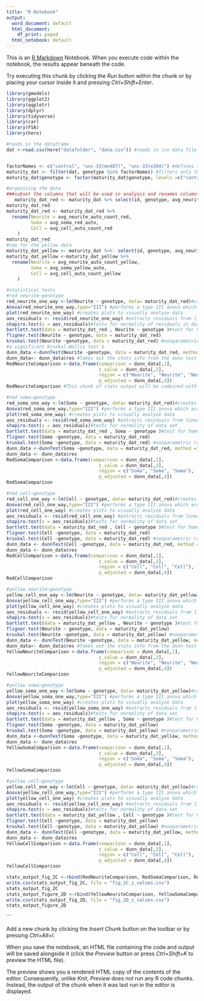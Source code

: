 ```yaml
---
title: "R Notebook"
output:
  word_document: default
  html_document:
    df_print: paged
  html_notebook: default
---
```


This is an [R Markdown](http://rmarkdown.rstudio.com) Notebook. When you execute code within the notebook, the results appear beneath the code. 

Try executing this chunk by clicking the *Run* button within the chunk or by placing your cursor inside it and pressing *Ctrl+Shift+Enter*. 

```r
library(gmodels)
library(ggplot2)
library(qqplotr)
library(dplyr)
library(tidyverse)
library(car)
library(FSA)
library(here)

#reads in the dataframe
dat <-read.csv(here("datafolder", "data.csv")) #reads in csv data file


factorNames <- c("control", "unc-33(mn407)", "unc-33(e204)") #defines the genotypes to be analyzed 
maturity_dat <- filter(dat, genotype %in% factorNames) #filters only the factors (genotypes) to be analyzed
maturity_dat$genotype <- factor(maturity_dat$genotype, levels =c("control", "unc-33(mn407)", "unc-33(e204)" ))

```




```r
#organizing the data
###subset the columns that will be used in analysis and renames columns to more readable names
   maturity_dat_red <- maturity_dat %>% select(id, genotype, avg_neurite_auto_count_red, avg_soma_red_auto, avg_cell_auto_count_red)
maturity_dat_red
maturity_dat_red <- maturity_dat_red %>% 
  rename(Neurite = avg_neurite_auto_count_red,
         Soma = avg_soma_red_auto,
         Cell = avg_cell_auto_count_red
    )
maturity_dat_red
#now for the yellow data
maturity_dat_yellow <- maturity_dat %>%  select(id, genotype, avg_neurite_auto_count_yellow, avg_soma_yellow_auto, avg_cell_auto_count_yellow)
maturity_dat_yellow <-maturity_dat_yellow %>% 
  rename(Neurite = avg_neurite_auto_count_yellow,
         Soma = avg_soma_yellow_auto,
         Cell = avg_cell_auto_count_yellow
    )

```


```r
#statistical tests
#red neurite~genotype
red_neurite_one_way <-lm(Neurite ~ genotype, data= maturity_dat_red)#creates a linear model of data to be analyzed 
Anova(red_neurite_one_way,type="III") #performs a type III anova which accounts for unequal sample sizes
plot(red_neurite_one_way) #creates plots to visually analyze data
aov_residuals <- resid(red_neurite_one_way) #extracts residuals from linear model
shapiro.test(x = aov_residuals)#tests for normality of residuals in data set. if significant, 
bartlett.test(data = maturity_dat_red , Neurite ~ genotype )#test for homogeneity of variance (if p is significant variance is unequal equal amoung groups), but assumes normality. significant shapiro test -> use fligner 
fligner.test(Neurite ~ genotype, data = maturity_dat_red)
kruskal.test(Neurite ~genotype, data = maturity_dat_red) #nonparametric rank sum test
#a significant kruskal-Wallis test a
dunn_data <-dunnTest(Neurite ~genotype, data = maturity_dat_red, method ="bh", list =TRUE) #performs a dunntest
dunn_data<- dunn_data$res #Takes out the stats info from the dunn test and creates a data frame
RedNeuriteComparison <-data.frame(comparison = dunn_data[,1],
                                  z_value = dunn_data[,2],
                                  region = c("Neurite", "Neurite", "Neurite"),
                                  p_adjusted = dunn_data[,4])
RedNeuriteComparison #This chunk of stats output will be combined with all of the others at the end
```


```r
#red soma~genotype
red_soma_one_way <-lm(Soma ~ genotype, data= maturity_dat_red)#creates a linear model of data to be analyzed 
Anova(red_soma_one_way,type="III") #performs a type III anova which accounts for unequal sample sizes
plot(red_soma_one_way) #creates plots to visually analyze data
aov_residuals <- resid(red_soma_one_way) #extracts residuals from linear model
shapiro.test(x = aov_residuals)#tests for normality of data set
bartlett.test(data = maturity_dat_red , Soma ~ genotype )#test for homogeneity of variance
fligner.test(Soma ~genotype, data = maturity_dat_red)
kruskal.test(Soma ~genotype, data = maturity_dat_red) #nonparametric rank sum test
dunn_data <-dunnTest(Soma ~genotype, data = maturity_dat_red, method ="bh")
dunn_data <- dunn_data$res
RedSomaComparison <-data.frame(comparison = dunn_data[,1],
                                  z_value = dunn_data[,2],
                                  region = c("Soma", "Soma", "Soma"),
                                  p_adjusted = dunn_data[,4])
RedSomaComparison
```


```r
#red cell~genotype
red_cell_one_way <-lm(Cell ~ genotype, data= maturity_dat_red)#creates a linear model of data to be analyzed 
Anova(red_cell_one_way,type="III") #performs a type III anova which accounts for unequal sample sizes
plot(red_cell_one_way) #creates plots to visually analyze data
aov_residuals <- resid(red_cell_one_way) #extracts residuals from linear model
shapiro.test(x = aov_residuals)#tests for normality of data set
bartlett.test(data = maturity_dat_red , Cell ~ genotype )#test for homogeneity of variance (which is needed for kruskal wallis)
fligner.test(Cell ~genotype, data = maturity_dat_red)
kruskal.test(Cell ~genotype, data = maturity_dat_red) #nonparametric rank sum test
dunn_data <- dunnTest(Cell ~genotype, data = maturity_dat_red, method ="bh")
dunn_data <- dunn_data$res
RedCellComparison <-data.frame(comparison = dunn_data[,1],
                                  z_value = dunn_data[,2],
                                  region = c("Cell", "Cell", "Cell"),
                                  p_adjusted = dunn_data[,4])
RedCellComparison
```


```r
#yellow neurite~genotype
yellow_cell_one_way <-lm(Neurite ~ genotype, data= maturity_dat_yellow)#creates a linear model of data to be analyzed 
Anova(yellow_cell_one_way,type="III") #performs a type III anova which accounts for unequal sample sizes
plot(yellow_cell_one_way) #creates plots to visually analyze data
aov_residuals <- resid(yellow_cell_one_way) #extracts residuals from linear model
shapiro.test(x = aov_residuals)#tests for normality of data set
bartlett.test(data = maturity_dat_yellow , Neurite ~ genotype )#test for homogeneity of variance (which is needed for kruskal wallis)
fligner.test(Neurite ~ genotype, data = maturity_dat_yellow)
kruskal.test(Neurite ~genotype, data = maturity_dat_yellow) #nonparametric rank sum test
dunn_data <- dunnTest(Neurite ~genotype, data = maturity_dat_yellow, method ="bh")
dunn_data<- dunn_data$res #Takes out the stats info from the dunn test and creates a data frame
YellowNeuriteComparison <-data.frame(comparison = dunn_data[,1],
                                  z_value = dunn_data[,2],
                                  region = c("Neurite", "Neurite", "Neurite"),
                                  p_adjusted = dunn_data[,4])
YellowNeuriteComparison
```


```r
#yellow soma~genotype
yellow_soma_one_way <-lm(Soma ~ genotype, data= maturity_dat_yellow)#creates a linear model of data to be analyzed 
Anova(yellow_soma_one_way,type="III") #performs a type III anova which accounts for unequal sample sizes
plot(yellow_soma_one_way) #creates plots to visually analyze data
aov_residuals <- resid(yellow_soma_one_way) #extracts residuals from linear model
shapiro.test(x = aov_residuals)#tests for normality of data set
bartlett.test(data = maturity_dat_yellow , Soma ~ genotype )#test for homogeneity of variance (which is needed for kruskal wallis)
fligner.test(Soma ~genotype, data = maturity_dat_yellow)
kruskal.test(Soma ~genotype, data = maturity_dat_yellow) #nonparametric rank sum test
dunn_data <-dunnTest(Soma ~genotype, data = maturity_dat_yellow, method ="bh")
dunn_data <- dunn_data$res
YellowSomaComparison <-data.frame(comparison = dunn_data[,1],
                                  z_value = dunn_data[,2],
                                  region = c("Soma", "Soma", "Soma"),
                                  p_adjusted = dunn_data[,4])
YellowSomaComparison
```


```r
#yellow cell~genotype
yellow_cell_one_way <-lm(Cell ~ genotype, data= maturity_dat_yellow)#creates a linear model of data to be analyzed 
Anova(yellow_cell_one_way,type="III") #performs a type III anova which accounts for unequal sample sizes
plot(yellow_cell_one_way) #creates plots to visually analyze data
aov_residuals <- resid(yellow_cell_one_way) #extracts residuals from linear model
shapiro.test(x = aov_residuals)#tests for normality of data set
bartlett.test(data = maturity_dat_yellow , Cell ~ genotype )#test for homogeneity of variance (which is needed for kruskal wallis)
fligner.test(Cell ~genotype, data = maturity_dat_yellow)
kruskal.test(Cell ~genotype, data = maturity_dat_yellow) #nonparametric rank sum test
dunn_data <- dunnTest(Cell ~genotype, data = maturity_dat_yellow, method ="bh")
dunn_data <- dunn_data$res
YellowCellComparison <-data.frame(comparison = dunn_data[,1],
                                  z_value = dunn_data[,2],
                                  region = c("Cell", "Cell", "Cell"),
                                  p_adjusted = dunn_data[,4])
YellowCellComparison
```

```r
stats_output_fig_2C <-rbind(RedNeuriteComparison, RedSomaComparison, RedCellComparison)
write.csv(stats_output_fig_2C, file = "fig_2C_z_values.csv")
stats_output_fig_2C
stats_output_figure_2D <-rbind(YellowNeuriteComparison, YellowSomaComparison, YellowCellComparison)
write.csv(stats_output_fig_2D, file = "fig_2D_z_values.csv")
stats_output_figure_2D
```

```
  

Add a new chunk by clicking the *Insert Chunk* button on the toolbar or by pressing *Ctrl+Alt+I*.

When you save the notebook, an HTML file containing the code and output will be saved alongside it (click the *Preview* button or press *Ctrl+Shift+K* to preview the HTML file).

The preview shows you a rendered HTML copy of the contents of the editor. Consequently, unlike *Knit*, *Preview* does not run any R code chunks. Instead, the output of the chunk when it was last run in the editor is displayed.
